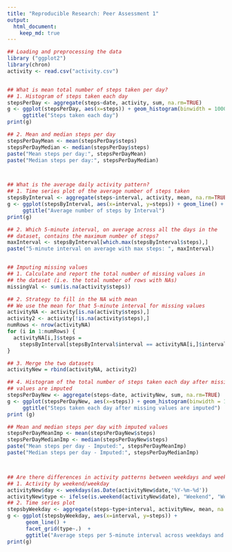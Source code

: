 ```yaml
---
title: "Reproducible Research: Peer Assessment 1"
output: 
  html_document:
    keep_md: true
---
```


```r
## Loading and preprocessing the data
library ("ggplot2")
library(chron)
activity <- read.csv("activity.csv")


## What is mean total number of steps taken per day?
## 1. Histogram of steps taken each day
stepsPerDay <- aggregate(steps~date, activity, sum, na.rm=TRUE)
g <- ggplot(stepsPerDay, aes(x=steps)) + geom_histogram(binwidth = 1000) +
     ggtitle("Steps taken each day")
print(g)

## 2. Mean and median steps per day
stepsPerDayMean <- mean(stepsPerDay$steps)
stepsPerDayMedian <- median(stepsPerDay$steps)
paste("Mean steps per day:", stepsPerDayMean)
paste("Median steps per day:", stepsPerDayMedian)



## What is the average daily activity pattern?
## 1. Time series plot of the average number of steps taken
stepsByInterval <- aggregate(steps~interval, activity, mean, na.rm=TRUE)
g <- ggplot(stepsByInterval, aes(x=interval, y=steps)) + geom_line() + 
     ggtitle("Average number of steps by Interval")
print(g)

## 2. Which 5-minute interval, on average across all the days in the 
## dataset, contains the maximum number of steps?
maxInterval <- stepsByInterval[which.max(stepsByInterval$steps),]
paste("5-minute interval on average with max steps: ", maxInterval)


## Imputing missing values
## 1. Calculate and report the total number of missing values in 
## the dataset (i.e. the total number of rows with NAs)
missingVal <- sum(is.na(activity$steps))

## 2. Strategy to fill in the NA with mean 
## We use the mean for that 5-minute interval for missing values
activityNA <- activity[is.na(activity$steps),]
activity2 <- activity[!is.na(activity$steps),]
numRows <- nrow(activityNA)
for (i in 1:numRows) {
  activityNA[i,]$steps = 
    stepsByInterval[stepsByInterval$interval == activityNA[i,]$interval,]$steps
}

## 3. Merge the two datasets
activityNew = rbind(activityNA, activity2)

## 4. Histogram of the total number of steps taken each day after missing 
## values are imputed
stepsPerDayNew <- aggregate(steps~date, activityNew, sum, na.rm=TRUE)
g <- ggplot(stepsPerDayNew, aes(x=steps)) + geom_histogram(binwidth = 1000) +
     ggtitle("Steps taken each day after missing values are imputed")
print (g)

## Mean and median steps per day with imputed values
stepsPerDayMeanImp <- mean(stepsPerDayNew$steps)
stepsPerDayMedianImp <- median(stepsPerDayNew$steps)
paste("Mean steps per day - Imputed:", stepsPerDayMeanImp)
paste("Median steps per day - Imputed:", stepsPerDayMedianImp)



## Are there differences in activity patterns between weekdays and weekends?
## 1. Activity by weekend/weekday
activityNew$day <- weekdays(as.Date(activityNew$date,'%Y-%m-%d'))
activityNew$type <- ifelse(is.weekend(activityNew$date), "Weekend", "Weekday")
## 2. Time series plot
stepsbyWeekday <- aggregate(steps~type+interval, activityNew, mean, na.rm=TRUE)
g <- ggplot(stepsbyWeekday, aes(x=interval, y=steps)) +
      geom_line() + 
      facet_grid(type~.)  +
      ggtitle("Average steps per 5-minute interval across weekdays and weekends")
print(g)
```
